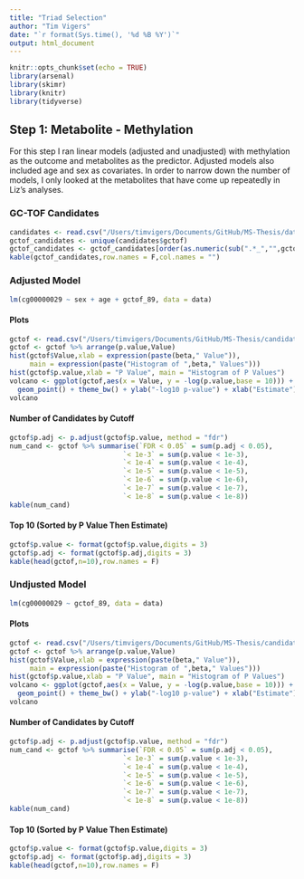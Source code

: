 ```yaml
---
title: "Triad Selection"
author: "Tim Vigers"
date: "`r format(Sys.time(), '%d %B %Y')`"
output: html_document
---
```


```r
knitr::opts_chunk$set(echo = TRUE)
library(arsenal)
library(skimr)
library(knitr)
library(tidyverse)
```

## Step 1: Metabolite - Methylation

For this step I ran linear models (adjusted and unadjusted) with methylation as the outcome and metabolites as the predictor. Adjusted models also included age and sex as covariates. In order to narrow down the number of models, I only looked at the metabolites that have come up repeatedly in Liz's analyses. 

### GC-TOF Candidates

```r
candidates <- read.csv("/Users/timvigers/Documents/GitHub/MS-Thesis/data/metabolomics/liz_candidates.csv",stringsAsFactors = F)
gctof_candidates <- unique(candidates$gctof)
gctof_candidates <- gctof_candidates[order(as.numeric(sub(".*_","",gctof_candidates)))]
kable(gctof_candidates,row.names = F,col.names = "")
```

### Adjusted Model

```r
lm(cg00000029 ~ sex + age + gctof_89, data = data)
```

#### Plots

```r
gctof <- read.csv("/Users/timvigers/Documents/GitHub/MS-Thesis/candidate_selection/step_1/sv/gctof_SV_adj.csv")
gctof <- gctof %>% arrange(p.value,Value)
hist(gctof$Value,xlab = expression(paste(beta," Value")), 
     main = expression(paste("Histogram of ",beta," Values")))
hist(gctof$p.value,xlab = "P Value", main = "Histogram of P Values")
volcano <- ggplot(gctof,aes(x = Value, y = -log(p.value,base = 10))) + 
  geom_point() + theme_bw() + ylab("-log10 p-value") + xlab("Estimate")
volcano
```

#### Number of Candidates by Cutoff

```r
gctof$p.adj <- p.adjust(gctof$p.value, method = "fdr")
num_cand <- gctof %>% summarise(`FDR < 0.05` = sum(p.adj < 0.05),
                            `< 1e-3` = sum(p.value < 1e-3),
                            `< 1e-4` = sum(p.value < 1e-4),
                            `< 1e-5` = sum(p.value < 1e-5),
                            `< 1e-6` = sum(p.value < 1e-6),
                            `< 1e-7` = sum(p.value < 1e-7),
                            `< 1e-8` = sum(p.value < 1e-8))
kable(num_cand)
```

#### Top 10 (Sorted by P Value Then Estimate) 

```r
gctof$p.value <- format(gctof$p.value,digits = 3)
gctof$p.adj <- format(gctof$p.adj,digits = 3)
kable(head(gctof,n=10),row.names = F)
```

### Undjusted Model

```r
lm(cg00000029 ~ gctof_89, data = data)
```

#### Plots

```r
gctof <- read.csv("/Users/timvigers/Documents/GitHub/MS-Thesis/candidate_selection/step_1/sv/gctof_SV_unadj.csv")
gctof <- gctof %>% arrange(p.value,Value)
hist(gctof$Value,xlab = expression(paste(beta," Value")), 
     main = expression(paste("Histogram of ",beta," Values")))
hist(gctof$p.value,xlab = "P Value", main = "Histogram of P Values")
volcano <- ggplot(gctof,aes(x = Value, y = -log(p.value,base = 10))) + 
  geom_point() + theme_bw() + ylab("-log10 p-value") + xlab("Estimate")
volcano
```

#### Number of Candidates by Cutoff

```r
gctof$p.adj <- p.adjust(gctof$p.value, method = "fdr")
num_cand <- gctof %>% summarise(`FDR < 0.05` = sum(p.adj < 0.05),
                            `< 1e-3` = sum(p.value < 1e-3),
                            `< 1e-4` = sum(p.value < 1e-4),
                            `< 1e-5` = sum(p.value < 1e-5),
                            `< 1e-6` = sum(p.value < 1e-6),
                            `< 1e-7` = sum(p.value < 1e-7),
                            `< 1e-8` = sum(p.value < 1e-8))
kable(num_cand)
```

#### Top 10 (Sorted by P Value Then Estimate) 

```r
gctof$p.value <- format(gctof$p.value,digits = 3)
gctof$p.adj <- format(gctof$p.adj,digits = 3)
kable(head(gctof,n=10),row.names = F)
```